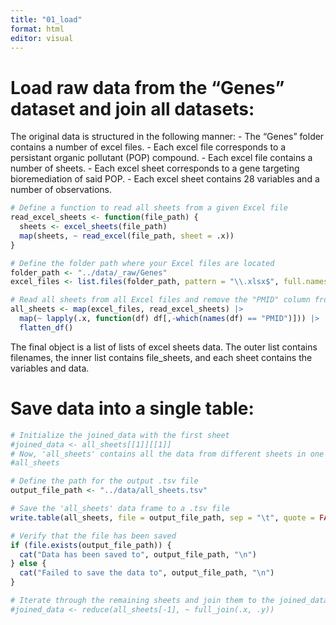 ```yaml
---
title: "01_load"
format: html
editor: visual
---
```


# Load raw data from the "Genes" dataset and join all datasets:

The original data is structured in the following manner: - The "Genes" folder contains a number of excel files. - Each excel file corresponds to a persistant organic pollutant (POP) compound. - Each excel file contains a number of sheets. - Each excel sheet corresponds to a gene targeting bioremediation of said POP. - Each excel sheet contains 28 variables and a number of observations.

```r
# Define a function to read all sheets from a given Excel file
read_excel_sheets <- function(file_path) {
  sheets <- excel_sheets(file_path)
  map(sheets, ~ read_excel(file_path, sheet = .x))
}

# Define the folder path where your Excel files are located
folder_path <- "../data/_raw/Genes"
excel_files <- list.files(folder_path, pattern = "\\.xlsx$", full.names = TRUE)

# Read all sheets from all Excel files and remove the "PMID" column from each sheet
all_sheets <- map(excel_files, read_excel_sheets) |> 
  map(~ lapply(.x, function(df) df[,-which(names(df) == "PMID")])) |> 
  flatten_df()
```

The final object is a list of lists of excel sheets data. The outer list contains filenames, the inner list contains file_sheets, and each sheet contains the variables and data.

# Save data into a single table:

```r
# Initialize the joined_data with the first sheet
#joined_data <- all_sheets[[1]][[1]]
# Now, 'all_sheets' contains all the data from different sheets in one table with the "PMID" column removed
#all_sheets

# Define the path for the output .tsv file
output_file_path <- "../data/all_sheets.tsv"

# Save the 'all_sheets' data frame to a .tsv file
write.table(all_sheets, file = output_file_path, sep = "\t", quote = FALSE, row.names = FALSE)

# Verify that the file has been saved
if (file.exists(output_file_path)) {
  cat("Data has been saved to", output_file_path, "\n")
} else {
  cat("Failed to save the data to", output_file_path, "\n")
}

# Iterate through the remaining sheets and join them to the joined_data
#joined_data <- reduce(all_sheets[-1], ~ full_join(.x, .y))
```
